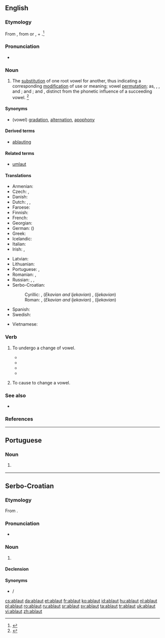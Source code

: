 {{also|Ablaut}}
==English==
{{wikipedia|Indo-European ablaut}}

===Etymology===
From {{etyl|de|en}} {{m|de|Ablaut||off-sound}}, from {{m|de|ab-||}} or {{m|de|ab||off}}, + {{m|de|Laut||sound}}.<ref>{{reference-book|editor=Morris, William|title=The American Heritage Dictionary of the English Language|origyear=1969|year=1971|publisher=American Heritage Publishing Co., Inc.|location=New York, NY|isbn=0-395-09066-0|pages=3}}</ref>

===Pronunciation===
* {{a|US}} {{IPA|/ˈɑbˌlaʊt/|/ˈɑpˌlaʊt/|/ˈæbˌlaʊt/|lang=en}}

===Noun===
{{en-noun}}

# {{label|en|linguistics}} The [[substitution]] of one root vowel for another, thus indicating a corresponding [[modification]] of use or meaning; vowel [[permutation]]; as, {{m|en|get}}, {{m|en|gat}}, and {{m|en|got}}; {{m|en|sing}} and {{m|en|song}}; {{m|en|hang}} and {{m|en|hung}}, distinct from the phonetic influence of a succeeding vowel. {{defdate|Mid 19<sup>th</sup> century.}}<ref name=SOED>{{R:SOED5|page=5}}</ref>

====Synonyms====
* (vowel) [[gradation]], [[alternation]], [[apophony]]

====Derived terms====
* [[ablauting]]

====Related terms====
* [[umlaut]]

====Translations====
{{trans-top|substitution of one root vowel for another}}
* Armenian: {{t+|hy|ձայնդարձ}}
* Czech: {{t|cs|kmenostup|m}}, {{t|cs|střída|f}}
* Danish: {{t|da|aflyd|c}}
* Dutch: {{t+|nl|ablaut|m}}, {{t|nl|klankwisseling|m}}, {{t+|nl|klinkerwisseling|m}}
* Faroese: {{t|fo|avljóð|n}}
* Finnish: {{t|fi|äännevaihtelu}}
* French: {{t+|fr|apophonie|f}}
* Georgian: {{t|ka|აბლაუტი}}
* German: {{t+|de|Ablaut|m}} ({{t|de|Vokalabstufung|f}})
* Greek: {{t+|el|ετεροίωση|f}}
* Icelandic: {{t|is|hljóðskipti|n-p}}
* Italian: {{t|it|apofonia|f}}
* Irish: {{t|ga|ablabht}}, {{t|ga|grádaíocht|f}}
{{trans-mid}}
* Latvian: {{t|lv|ablauts}}
* Lithuanian: {{t+|lt|abliautas}}
* Portuguese: {{t|pt|ablaut|m}}, {{t|pt|apofonia|f}}
* Romanian: {{t+|ro|apofonie|f}}, {{t+|ro|ablaut|n}}
* Russian: {{t+|ru|абла́ут|m}}, {{t+|ru|абля́ут|m}}, {{t+|ru|апофони́я|f}}
* Serbo-Croatian:
*: Cyrillic: {{t|sh|а̀блаут|m|sc=Cyrl}}, (''Ekavian and Ijekavian'') {{t|sh|пре́вој|m|sc=Cyrl}}, (''Ijekavian'') {{t|sh|прије́вој|m|sc=Cyrl}}
*: Roman: {{t|sh|àblaut|m}}, (''Ekavian and Ijekavian'') {{t+|sh|prévoj|m}}, (''Ijekavian'') {{t+|sh|prijévoj|m}}
* Spanish: {{t+|es|apofonía|f}}
* Swedish: {{t+|sv|avljud|n}}
{{trans-bottom}}
{{checktrans-top}}
* Vietnamese: {{t-check|vi|Aplau}}
{{trans-bottom}}

===Verb===
{{en-verb}}

# {{label|en|intransitive|linguistics|of a vowel-containing linguistic component}} To undergo a change of vowel.
#* {{quote-book|title=Function and Form in the -áya-formations of the Rig Veda and ...|page=209|books.google.com/books?isbn=3525262191|author=Stephanie W. Jamison|year=1983|passage=This root must once have '''ablauted''', given the associated nominal derivatives prthii- 'broad', prthivl- 'earth'. However, it does not '''ablaut''' at all in its verbal forms.}}
#* {{quote-book|title=Yupik Eskimo prosodic systems: descriptive and comparative studies|page=241|books.google.com/books?isbn=0933769377|author=Michael E. Krauss|year=1985|passage=What we find is that one cannot predict which members of V a given member of E will cause to '''ablaut'''}}
#* {{quote-book|title=Catching language: the standing challenge of grammar writing|page=536|books.google.com/books?isbn=3110186039|author=Felix K. Ameka, Alan Charles Dench, Nicholas Evans|year=2006|passage=It is these co-opted verbs that tend to '''ablaut''' variably in the different Dakotan dialects and that forced morphological restructuring}}
#* {{quote-book|title=Relative Clauses in Languages of the Americas: A Typological Overview|page=219|books.google.com/books?isbn=902720683X|author={{w|Bernard Comrie}}, Zarina Estrada Fernández|year=2012|passage=This allomorph also causes the back vowel to '''ablaut''' to a low vowel.}}
# {{label|en|transitive|linguistics}} To cause to change a vowel.

===See also===
* {{pedialite|Apophony}}

===References===
<references/>

----

==Portuguese==

===Noun===
{{pt-noun|m|s}}

# {{label|pt|linguistics}} {{l|en|ablaut}} {{gloss|substitution of one root vowel for another}}

----

==Serbo-Croatian==

===Etymology===
From {{etyl|de|sh}} {{m|de|Ablaut}}.

===Pronunciation===
* {{IPA|/ǎblaut/|lang=sh}}

===Noun===
{{sh-noun|g=m|head=àblaut|r|аблаут|а̀блаут}}

# {{l|en|ablaut}}

====Declension====
{{sh-decl-noun
|àblaut|ablauti
|ablauta|ablauta
|ablautu|ablautima
|ablaut|ablaute
|ablaute|ablauti
|ablautu|ablautima
|ablautom|ablautima
}}

====Synonyms====
* {{l|sh|prévoj}} / {{l|sh|prijévoj}}

[[cs:ablaut]]
[[da:ablaut]]
[[et:ablaut]]
[[fr:ablaut]]
[[ko:ablaut]]
[[id:ablaut]]
[[hu:ablaut]]
[[nl:ablaut]]
[[pl:ablaut]]
[[ro:ablaut]]
[[ru:ablaut]]
[[sr:ablaut]]
[[sv:ablaut]]
[[ta:ablaut]]
[[tr:ablaut]]
[[uk:ablaut]]
[[vi:ablaut]]
[[zh:ablaut]]
